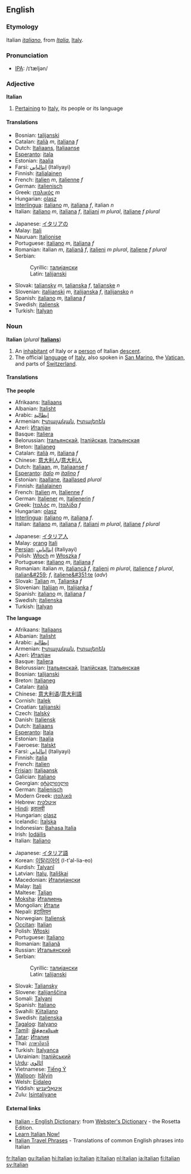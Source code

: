 {{Wikipedia}}
==English==
===Etymology=== 
Italian ''[[italiano]]'', from ''[[Italia]]'', [[Italy]].

===Pronunciation===
*[[IPA]]: /ɪˈtæljən/

===Adjective===
'''Italian'''

#[[Pertain]]ing to [[Italy]], its people or its language

====Translations====
{{top}}
*Bosnian: [[talijanski]] {{m}}
*Catalan: [[italià]] ''m'', [[italiana]] ''f''
*Dutch: [[Italiaans]], [[Italiaanse]]
*[[Esperanto]]: [[itala]]
*Estonian: [[itaalia]]
*Farsi: [[ايتاليايي]] (Italiyayi)
*Finnish: [[italialainen]]
*French: [[italien]] ''m'', [[italienne]] ''f''
*German: [[italienisch]]
*Greek: [[ιταλικός]] ''m''
*Hungarian: [[olasz]]
*[[Interlingua]]: [[italiano]]  ''m'', [[italiana]]  ''f'', italian ''n''
*Italian: [[italiano]] ''m'',  [[italiana]]  ''f'', [[italiani]] ''m plural'', [[italiane]] ''f plural''
{{mid}}
*Japanese: [[イタリア]]の
*Malay: [[Itali]]
*Nauruan: [[Italionise]]
*Portuguese: [[italiano]] ''m'', [[italiana]] ''f''
*Romanian: italian ''m'', [[italiană]] ''f'', [[italieni]] ''m plural'', [[italiene]] ''f plural''
*Serbian:
*:Cyrillic: [[талијански]] {{m}}
*:Latin: [[talijanski#Serbian|talijanski]] {{m}}
*Slovak: [[taliansky]] ''m'', [[talianska]] ''f'', [[talianske]] ''n''
*Slovenian: [[italijanski]] ''m'', [[italijanska]] ''f'', [[italijansko]] ''n''
*Spanish: [[italiano]] ''m'', [[italiana]]  ''f''
*Swedish: [[italiensk]]
*Turkish: [[İtalyan]]
{{bottom}}

===Noun===
'''Italian''' (''plural'' '''[[Italians]]''')

#An [[inhabitant]] of Italy or a [[person]] of Italian [[descent]].
#The official [[language]] of [[Italy]], also spoken in [[San Marino]], the [[Vatican]], and parts of [[Switzerland]].

====Translations====
'''The people'''
{{top}}
*Afrikaans: [[Italiaans]]
*Albanian: [[Italisht]]
*Arabic: [[إيطالية]]
*Armenian: [[Իտալական]], [[Իտալերեն]]
*Azeri: [[Италјан]]
*Basque: [[Italiera]]
*Belorussian: [[Італьянскай]], [[Італійская]], [[Італьянская]]
*Breton: [[Italianeg]]
*Catalan: [[italià]] ''m'', [[italiana]] ''f''
*Chinese: [[意大利人]]/[[意大利人]]
*Dutch: [[Italiaan]], ''m'', [[Italiaanse]] ''f''
*[[Esperanto]]: ''[[italo]]'' ''m'' ''[[italino]]'' ''f''
*Estonian: [[itaallane]], [[itaallased]] ''plural''
*Finnish: [[italialainen]]
*French: [[Italien]] ''m'', [[Italienne]] ''f''
*German: [[Italiener]] ''m'', [[Italienerin]] ''f''
*Greek: [[Ιταλός]] ''m'', [[Ιταλίδα]] ''f''
*Hungarian: [[olasz]]
*[[Interlingua]]: [[italiano]]  ''m'', [[italiana]]  ''f''.
*Italian: [[italiano]] ''m'', [[italiana]] ''f'', [[italiani]] ''m plural'', [[italiane]] ''f plural''
{{mid}}
*Japanese: [[イタリア人]]
*Malay: [[orang]] [[Itali]] 
*[[Persian]]: [[ايتاليايي]] (Italiyayi)
*Polish: [[Włoch]] ''m''  [[Włoszka]] ''f''
*Portuguese: [[italiano]] ''m'', [[italiana]] ''f''
*Romanian: italian ''m'', [[italiancă]] ''f'', [[italieni]] ''m plural'', [[italience]] ''f plural'', [[italian&#259;]] ''f'', [[italiene&#351;te]] (''adv'')<!--remove the adverb from here-->
*Slovak: [[Talian#Slovak|Talian]] ''m'', [[Talianka#Slovak|Talianka]] ''f''
*Slovenian: [[Italijan]] ''m'', [[Italijanka]] ''f''
*Spanish: [[italiano]]  ''m'', [[italiana]]  ''f''
*Swedish: [[italienska]]
*Turkish: [[İtalyan]]
{{bottom}}

'''The language'''
{{top}}
*Afrikaans: [[Italiaans]]
*Albanian: [[Italisht]]
*Arabic: [[إيطالية]]
*Armenian: [[Իտալական]], [[Իտալերեն]]
*Azeri: [[Италјан]]
*Basque: [[Italiera]]
*Belorussian: [[Італьянскай]], [[Італійская]], [[Італьянская]]
*Bosnian: [[talijanski]] {{m}}
*Breton: [[Italianeg]]
*Catalan: [[italià]] {{m}}
*Chinese: [[意大利语]]/[[意大利語]]
*Cornish: [[Italek]]
*Croatian: [[talijanski]]
*Czech: [[Italský]]
*Danish: [[Italiensk]]
*Dutch: [[Italiaans]]
*[[Esperanto]]: [[Itala]]
*Estonian: [[Itaalia]]
*Faeroese: [[Italskt]]
*Farsi: [[ايتاليايي]] (Italiyayi)
*Finnish: [[italia]]
*French: [[italien]] {{m}}
*[[Frisian]]: [[Italjaansk]]
*Galician: [[Italiano]]
*Georgian: [[იტალიელი]]
*German: [[Italienisch]] {{n}}
*Modern Greek: [[ιταλικά]]
*Hebrew: [[איטלקית]]
*[[Hindi]]: [[इतालवी]]
*Hungarian: [[olasz]]
*Icelandic: [[Ítalska]]
*Indonesian: [[Bahasa Italia]]
*Irish: [[Iodáilis]]
*Italian: [[Italiano]] {{m}}
{{mid}}
*Japanese: [[イタリア語]]
*Korean: [[이탈리아어]] (I-t'al-lia-eo)
*Kurdish: [[Talyanî]]
*Latvian: [[Italų]], [[Itališkai]]
*Macedonian: [[Италијански]]
*Malay: [[Itali]]
*Maltese: [[Taljan]]
*[[Moksha]]: [[Италиень]]
*Mongolian: [[Итали]]
*Nepali: [[इटालियन]]
*Norwegian: [[Italiensk]]
*[[Occitan]]: [[Italian]]
*Polish: [[Włoski]]
*Portuguese: [[Italiano]]
*Romanian: [[Italiană]]
*Russian: [[Итальянский]]
*Serbian:
*:Cyrillic: [[талијански]] {{m}}
*:Latin: [[talijanski#Serbian|talijanski]] {{m}}
*Slovak: [[Taliansky]]
*Slovene: [[italijanščina]] {{f}}
*Somali: [[Talyani]]
*Spanish: [[Italiano]]
*Swahili: [[Kiitaliano]]
*Swedish: [[italienska]]
*[[Tagalog]]: [[Italyano]]
*[[Tamil]]: [[இத்தாலியன்]]
*[[Tatar]]: [[Италия]]
*Thai: [[ภาษาอิตาลี]]
*Turkish: [[İtalyanca]]
*Ukrainian: [[Італійський]]
*[[Urdu]]: [[اٹالوي]]
*Vietnamese: [[Tiếng Ý]]
*[[Walloon]]: [[Itålyin]]
*Welsh: [[Eidaleg]]
*Yiddish: [[איטאַליעניש]]
*Zulu: [[Isintaliyane]]
{{bottom}}

==== External links====
{{interwiktionary|code=it}}
*[http://www.websters-online-dictionary.org/definition/Italian-english/ Italian - English Dictionary]: from [http://www.websters-online-dictionary.org/ Webster's Dictionary] - the Rosetta Edition.
*[http://www.learn-italian-now.com Learn Italian Now!]
*[http://www.canuckabroad.com/language/italian.shtml Italian Travel Phrases] - Translations of common English phrases into Italian
[[fr:Italian]]
[[gu:Italian]]
[[hi:Italian]]
[[io:Italian]]
[[it:Italian]]
[[nl:Italian]]
[[ja:Italian]]
[[fi:Italian]]
[[sv:Italian]]
